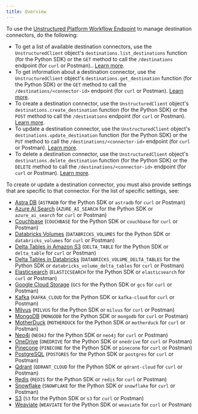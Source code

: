 ```yaml
---
title: Overview
---
```


To use the [Unstructured Platform Workflow Endpoint](/platform-api/api/overview) to manage destination connectors, do the following:

- To get a list of available destination connectors, use the `UnstructuredClient` object's `destinations.list_destinations` function (for the Python SDK) or 
  the `GET` method to call the `/destinations` endpoint (for `curl` or Postman).. [Learn more](/platform-api/api/overview#list-destination-connectors).
- To get information about a destination connector, use the `UnstructuredClient` object's `destinations.get_destination` function (for the Python SDK) or 
  the `GET` method to call the `/destinations/<connector-id>` endpoint (for `curl` or Postman). [Learn more](/platform-api/api/overview#get-a-destination-connector).
- To create a destination connector, use the `UnstructuredClient` object's `destinations.create_destination` function (for the Python SDK) or 
  the `POST` method to call the `/destinations` endpoint (for `curl` or Postman). [Learn more](/platform-api/api/overview#create-a-destination-connector).
- To update a destination connector, use the `UnstructuredClient` object's `destinations.update_destination` function (for the Python SDK) or 
  the `PUT` method to call the `/destinations/<connector-id>` endpoint (for `curl` or Postman). [Learn more](/platform-api/api/overview#update-a-destination-connector).
- To delete a destination connector, use the `UnstructuredClient` object's `destinations.delete_destination` function (for the Python SDK) or 
  the `DELETE` method to call the `/destinations/<connector-id>` endpoint (for `curl` or Postman). [Learn more](/platform-api/api/overview#delete-a-destination-connector). 

To create or update a destination connector, you must also provide settings that are specific to that connector. 
For the list of specific settings, see:

- [Astra DB](/platform-api/api/destinations/astradb) (`ASTRADB` for the Python SDK or `astradb` for `curl` or Postman)
- [Azure AI Search](/platform-api/api/destinations/azure-ai-search) (`AZURE_AI_SEARCH` for the Python SDK or `azure_ai_search` for `curl` or Postman)
- [Couchbase](/platform-api/api/destinations/couchbase) (`COUCHBASE` for the Python SDK or `couchbase` for `curl` or Postman)
- [Databricks Volumes](/platform-api/api/destinations/databricks-volumes) (`DATABRICKS_VOLUMES` for the Python SDK or `databricks_volumes` for `curl` or Postman)
- [Delta Tables in Amazon S3](/platform-api/api/destinations/delta-table) (`DELTA_TABLE` for the Python SDK or `delta_table` for `curl` or Postman)
- [Delta Tables in Databricks](/platform-api/api/destinations/databricks-delta-table) (`DATABRICKS_VOLUME_DELTA_TABLES` for the Python SDK or `databricks_volume_delta_tables` for `curl` or Postman)
- [Elasticsearch](/platform-api/api/destinations/elasticsearch) (`ELASTICSEARCH` for the Python SDK or `elasticsearch` for `curl` or Postman)
- [Google Cloud Storage](/platform-api/api/destinations/google-cloud) (`GCS` for the Python SDK or `gcs` for `curl` or Postman)
- [Kafka](/platform-api/api/destinations/kafka) (`KAFKA_CLOUD` for the Python SDK or `kafka-cloud` for `curl` or Postman)
- [Milvus](/platform-api/api/destinations/milvus) (`MILVUS` for the Python SDK or `milvus` for `curl` or Postman)
- [MongoDB](/platform-api/api/destinations/mongodb) (`MONGODB` for the Python SDK or `mongodb` for `curl` or Postman)
- [MotherDuck](/platform-api/api/destinations/motherduck) (`MOTHERDUCK` for the Python SDK or `motherduck` for `curl` or Postman)
- [Neo4j](/platform-api/api/destinations/neo4j) (`NEO4J` for the Python SDK or `neo4j` for `curl` or Postman)
- [OneDrive](/platform-api/api/destinations/onedrive) (`ONEDRIVE` for the Python SDK or `onedrive` for `curl` or Postman)
- [Pinecone](/platform-api/api/destinations/pinecone) (`PINECONE` for the Python SDK or `pinecone` for `curl` or Postman)
- [PostgreSQL](/platform-api/api/destinations/postgresql) (`POSTGRES` for the Python SDK or `postgres` for `curl` or Postman)
- [Qdrant](/platform-api/api/destinations/qdrant) (`QDRANT_CLOUD` for the Python SDK or `qdrant-cloud` for `curl` or Postman)
- [Redis](/platform-api/api/destinations/redis) (`REDIS` for the Python SDK or `redis` for `curl` or Postman)
- [Snowflake](/platform-api/api/destinations/snowflake) (`SNOWFLAKE` for the Python SDK or `snowflake` for `curl` or Postman)
- [S3](/platform-api/api/destinations/s3) (`S3` for the Python SDK or `s3` for `curl` or Postman)
- [Weaviate](/platform-api/api/destinations/weaviate) (`WEAVIATE` for the Python SDK or `weaviate` for `curl` or Postman)

